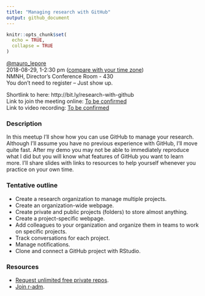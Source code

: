 ```yaml
---
title: "Managing research with GitHub"
output: github_document
---
```


```r
knitr::opts_chunk$set(
  echo = TRUE,
  collapse = TRUE
)
```

[\@mauro_lepore](https://twitter.com/mauro_lepore)  
2018-08-29, 1-2:30 pm ([compare with your time zone](https://www.timeanddate.com/worldclock/fixedtime.html?msg=Managing+research+with+GitHub&iso=20180829T13&p1=263&ah=1&am=30))  
NMNH, Director's Conference Room - 430  
You don't need to register -- Just show up.   

Shortlink to here: http://bit.ly/research-with-github  
Link to join the meeting online: [To be confirmed]()   
Link to video recording: [To be confirmed]()  

### Description

In this meetup I'll show how you can use GitHub to manage your research. Although I'll assume you have no previous experience with GitHub, I'll move quite fast. After my demo you may not be able to immediately reproduce what I did but you will know what features of GitHub you want to learn more. I'll share slides with links to resources to help yourself whenever you practice on your own time.

### Tentative outline

* Create a research organization to manage multiple projects.
* Create an organization-wide webpage.
* Create private and public projects (folders) to store almost anything.
* Create a project-specific webpage.
* Add colleagues to your organization and organize them in teams to work on specific projects.
* Track conversations for each project.
* Manage notifications.
* Clone and connect a GitHub project with RStudio.

### Resources

* [Request unlimited free private repos](https://github.com/forestgeo/learn/issues/22).
* [Join r-adm](https://github.com/r-adm/forum/issues/1).
